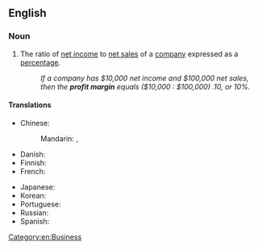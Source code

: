 ==English==

===Noun===
{{en-noun}}

# The ratio of [[net income]] to [[net sales]] of a [[company]] expressed as a [[percentage]].
#: ''If a company has $10,000 net income and $100,000 net sales, then the '''profit margin''' equals ($10,000 : $100,000) .10, or 10%.''

====Translations====
{{trans-top|ratio of income to sales}}
* Chinese:
*: Mandarin: {{t+|cmn|利潤率}}, {{t+|cmn|利润率|tr=lìrùnlǜ}}
* Danish: {{t-needed|da}}
* Finnish: {{t|fi|tuottoprosentti}}
* French: {{t-needed|fr}}
{{trans-mid}}
* Japanese: {{t|ja|利鞘|tr=りざや, rizaya|sc=Jpan}}
* Korean: {{t-needed|ko}}
* Portuguese: {{t-needed|pt}}
* Russian: {{t-needed|ru}}
* Spanish: {{t-needed|es}}
{{trans-bottom}}

[[Category:en:Business]]